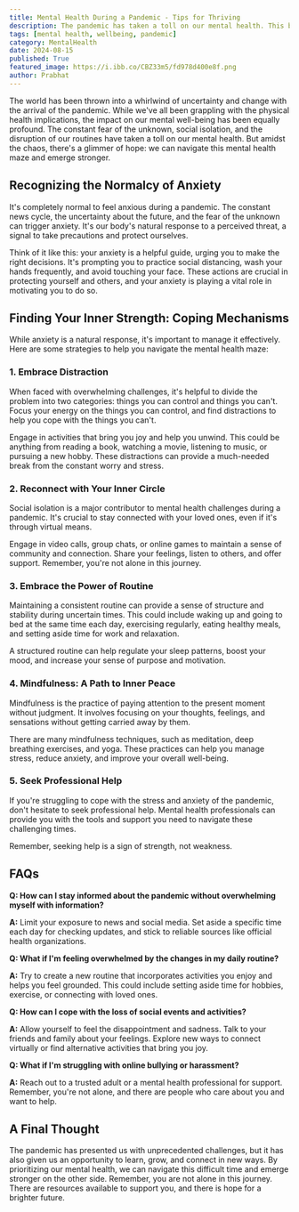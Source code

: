 ```yaml
---
title: Mental Health During a Pandemic - Tips for Thriving
description: The pandemic has taken a toll on our mental health. This blog post provides practical strategies for managing anxiety, staying connected, and maintaining well-being during these challenging times.
tags: [mental health, wellbeing, pandemic]
category: MentalHealth
date: 2024-08-15
published: True
featured_image: https://i.ibb.co/CBZ33m5/fd978d400e8f.png
author: Prabhat
---
```



The world has been thrown into a whirlwind of uncertainty and change with the arrival of the pandemic. While we've all been grappling with the physical health implications, the impact on our mental well-being has been equally profound. The constant fear of the unknown, social isolation, and the disruption of our routines have taken a toll on our mental health. But amidst the chaos, there's a glimmer of hope: we can navigate this mental health maze and emerge stronger. 

## Recognizing the Normalcy of Anxiety

It's completely normal to feel anxious during a pandemic. The constant news cycle, the uncertainty about the future, and the fear of the unknown can trigger anxiety. It's our body's natural response to a perceived threat, a signal to take precautions and protect ourselves. 

Think of it like this: your anxiety is a helpful guide, urging you to make the right decisions. It's prompting you to practice social distancing, wash your hands frequently, and avoid touching your face. These actions are crucial in protecting yourself and others, and your anxiety is playing a vital role in motivating you to do so.

## Finding Your Inner Strength: Coping Mechanisms

While anxiety is a natural response, it's important to manage it effectively. Here are some strategies to help you navigate the mental health maze:

### 1. Embrace Distraction

When faced with overwhelming challenges, it's helpful to divide the problem into two categories: things you can control and things you can't. Focus your energy on the things you can control, and find distractions to help you cope with the things you can't. 

Engage in activities that bring you joy and help you unwind. This could be anything from reading a book, watching a movie, listening to music, or pursuing a new hobby. These distractions can provide a much-needed break from the constant worry and stress.

### 2. Reconnect with Your Inner Circle

Social isolation is a major contributor to mental health challenges during a pandemic. It's crucial to stay connected with your loved ones, even if it's through virtual means. 

Engage in video calls, group chats, or online games to maintain a sense of community and connection. Share your feelings, listen to others, and offer support. Remember, you're not alone in this journey.

### 3.  Embrace the Power of Routine

Maintaining a consistent routine can provide a sense of structure and stability during uncertain times. This could include waking up and going to bed at the same time each day, exercising regularly, eating healthy meals, and setting aside time for work and relaxation. 

A structured routine can help regulate your sleep patterns, boost your mood, and increase your sense of purpose and motivation.

### 4.  Mindfulness: A Path to Inner Peace

Mindfulness is the practice of paying attention to the present moment without judgment. It involves focusing on your thoughts, feelings, and sensations without getting carried away by them. 

There are many mindfulness techniques, such as meditation, deep breathing exercises, and yoga. These practices can help you manage stress, reduce anxiety, and improve your overall well-being.

### 5.  Seek Professional Help

If you're struggling to cope with the stress and anxiety of the pandemic, don't hesitate to seek professional help. Mental health professionals can provide you with the tools and support you need to navigate these challenging times. 

Remember, seeking help is a sign of strength, not weakness.

## FAQs

**Q: How can I stay informed about the pandemic without overwhelming myself with information?**

**A:**  Limit your exposure to news and social media. Set aside a specific time each day for checking updates, and stick to reliable sources like official health organizations.

**Q: What if I'm feeling overwhelmed by the changes in my daily routine?**

**A:**  Try to create a new routine that incorporates activities you enjoy and helps you feel grounded. This could include setting aside time for hobbies, exercise, or connecting with loved ones.

**Q: How can I cope with the loss of social events and activities?**

**A:**  Allow yourself to feel the disappointment and sadness. Talk to your friends and family about your feelings. Explore new ways to connect virtually or find alternative activities that bring you joy.

**Q: What if I'm struggling with online bullying or harassment?**

**A:**  Reach out to a trusted adult or a mental health professional for support. Remember, you're not alone, and there are people who care about you and want to help.

##  A Final Thought

The pandemic has presented us with unprecedented challenges, but it has also given us an opportunity to learn, grow, and connect in new ways. By prioritizing our mental health, we can navigate this difficult time and emerge stronger on the other side. Remember, you are not alone in this journey. There are resources available to support you, and there is hope for a brighter future. 
